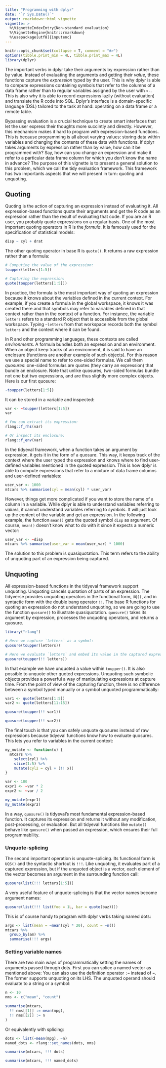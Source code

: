 ```yaml
---
title: "Programming with dplyr"
date: "`r Sys.Date()`"
output: rmarkdown::html_vignette
vignette: >
  %\VignetteIndexEntry{Non-standard evaluation}
  %\VignetteEngine{knitr::rmarkdown}
  %\usepackage[utf8]{inputenc}
---
```


```r
knitr::opts_chunk$set(collapse = T, comment = "#>")
options(tibble.print_min = 4L, tibble.print_max = 4L)
library(dplyr)
```

The important verbs in dplyr take their arguments by expression rather
than by value. Instead of evaluating the arguments and getting their
_value_, these functions capture the _expression_ typed by the user.
This is why dplyr is able to compute expressions containing symbols
that refer to the columns of a data frame rather than to regular
variables assigned by the user with `<-`. This is also why it is able
to record expressions lazily (without evaluation) and translate the R
code into SQL. Dplyr's interface is a domain-specific language (DSL)
tailored to the task at hand: operating on a data frame or a remote
table.

Bypassing evaluation is a crucial technique to create smart interfaces
that let the user express their thoughts more succintly and
directly. However, this mechanism makes it hard to program with
expression-based functions. This is because programming is all about
varying values: storing data within variables and changing the
contents of these data with functions. If dplyr takes arguments by
expression rather than by value, how can it be programmed with? Say,
how can you change an expression and make it refer to a particular
data frame column for which you don't know the name in advance? The
purpose of this vignette is to present a general solution to this
problem, which we call the tidy evaluation framework. This framework
has two importants aspects that we will present in turn: quoting and
unquoting.


## Quoting

Quoting is the action of capturing an expression instead of evaluating
it. All expression-based functions quote their arguments and get the R
code as an expression rather than the result of evaluating that
code. If you are an R user, you probably quote expressions on a
regular basis. One of the most important quoting operators in R is the
_formula_. It is famously used for the specification of statistical
models:

```r
disp ~ cyl + drat
```

The other quoting operator in base R is `quote()`. It returns a raw
expression rather than a formula:

```r
# Computing the value of the expression:
toupper(letters[1:5])

# Capturing the expression:
quote(toupper(letters[1:5]))
```

In practice, the formula is the most important way of quoting an
expression because it knows about the variables defined in the current
context. For example, if you create a formula in the global workspace,
it knows it was created there and that symbols may refer to variables
defined in that context rather than in the context of a function. For
instance, the variable `letters` refers to a standard R object that is
accessible from the global workspace. Typing `~letters` from that
workspace records both the symbol `letters` and the context where it
can be found.

In R and other programming languages, these contexts are called
_environments_. A formula bundles both an expression and an
environment. When an object keep tracks of an environment, it is said
to have an enclosure (functions are another example of such
objects). For this reason we use a special name to refer to one-sided
formulas. We call them _quosures_: one-sided formulas are quotes (they
carry an expression) that bundle an enclosure. Note that unlike
quosures, two-sided formulas bundle not one but two expressions, and
are thus slightly more complex objects. Here is our first quosure:

```r
~toupper(letters[1:5])
```

It can be stored in a variable and inspected:

```r
var <- ~toupper(letters[1:5])
var

# You can extract its expression:
rlang::f_rhs(var)

# Or inspect its enclosure:
rlang::f_env(var)
```

In the tidyeval framework, when a function takes an argument by
expression, it gets it in the form of a quosure. This way, it keeps
track of the context where the user typed the expression and knows
where to find user-defined variables mentioned in the quoted
expression. This is how dplyr is able to compute expressions that
refer to a mixture of data frame columns and user-defined variables:

```r
user_var <- 1000
mtcars %>% summarise(cyl = mean(cyl) * user_var)
```

However, things get more complicated if you want to store the name of
a column in a variable. While dplyr is able to understand variables
referring to _values_, it cannot understand variables referring to
_symbols_. It will just look up the content of the variable and get an
expression. In the following example, the function `mean()` gets the
quoted symbol `disp` as argument. Of course, `mean()` doesn't know
what to do with it since it expects a numeric vector:

```r
user_var <- ~disp
mtcars %>% summarise(user_var = mean(user_var) * 1000)
```

The solution to this problem is quasiquotation. This term refers to
the ability of unquoting part of an expression being captured.


## Unquoting

All expression-based functions in the tidyeval framework support
unquoting. Unquoting cancels quotation of parts of an expression. The
tidyverse provides unquoting operators in the functional form, `UQ()`,
and in syntactic form with the double bang operator `!!`. The base R
functions for quoting an expression do not understand unquoting, so we
are going to use the function `quosure()` to illustrate
quasiquotation. `quosure()` takes its argument by expression,
processes the unquoting operators, and returns a quosure.

```r
library("rlang")

# Here we capture `letters` as a symbol:
quosure(toupper(letters))

# Here we evaluate `letters` and embed its value in the captured expression:
quosure(toupper(!! letters))
```

In that example we have unquoted a value within `toupper()`. It is
also possible to unquote other quoted expressions. Unquoting such
symbolic objects provides a powerful a way of manipulating expressions
at capture time. From the point of view of the capturing function,
there is no difference between a symbol typed manually or a symbol
unquoted programmatically:

```r
var1 <- quote(letters[1:5])
var2 <- quote(letters[11:15])

quosure(toupper(!! var1))

quosure(toupper(!! var2))
```

The final touch is that you can safely unquote quosures instead of raw
expressions because tidyeval functions know how to evaluate
quosures. This lets you refer to variables in the current context:

```r
my_mutate <- function(x) {
  mtcars %>%
    select(cyl) %>%
    slice(1:5) %>%
    mutate(cyl2 = cyl + (!! x))
}

var <- 100
expr1 <- ~var * 2
expr2 <- ~var / 2

my_mutate(expr1)
my_mutate(expr2)
```

In a way, `quosure()` is tidyeval's most fundamental expression-based
function. It captures its expression and returns it without any
modification, post-processing, or evaluation. But all tidyeval
functions like `mutate()` behave like `quosure()` when passed an
expression, which ensures their full programmability.


### Unquote-splicing

The second important operation is unquote-splicing. Its functional
form is `UQS()` and the syntactic shortcut is `!!!`. Like unquoting,
it evaluates part of a captured expression, but if the unquoted object
is a vector, each element of the vector becomes an argument in the
surrounding function call:

```r
quosure(list(!!! letters[1:5]))
```

A very useful feature of unquote-splicing is that the vector names
become argument names:

```r
quosure(list(!!! list(foo = 1L, bar = quote(baz))))
```

This is of course handy to program with dplyr verbs taking named dots:

```r
args <- list(mean = ~mean(cyl * 20), count = ~n())
mtcars %>%
  group_by(am) %>%
  summarise(!!! args)
```


### Setting variable names

There are two main ways of programmatically setting the names of
arguments passed through dots. First you can splice a named vector as
mentioned above: You can also use the definition operator `:=` instead
of `=`. The former supports unquoting on its LHS. The unquoted operand
should evaluate to a string or a symbol:

```r
n <- 10
nms <- c("mean", "count")

summarise(mtcars,
  !! nms[[1]] := mean(mpg),
  !! nms[[2]] := n
)
```

Or equivalently with splicing:

```r
dots <- list(~mean(mpg), ~n)
named_dots <- rlang::set_names(dots, nms)

summarise(mtcars, !!! dots)

summarise(mtcars, !!! named_dots)
```
